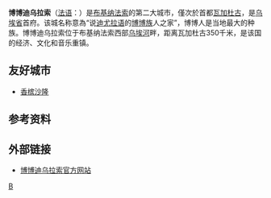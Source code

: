 {{infobox city
|chinese_name=博博迪乌拉索
|official_name={{lang|fr|Bobo-Dioulasso}}
|image_map=BurkinaFaso-Bobo Dioulasso.png
|subdivision_type=国家
|subdivision_name=[[布基纳法索|布基纳法索]]
|subdivision_type1=[[布基纳法索#行政区划|省]]
|subdivision_name1=[[乌埃省|乌埃省]]
|established_title=建立 
|established_date=15世纪
|latd=11 |latm=11 |latNS= N
|longd=4 |longm=18 |longEW= W
|area_total=
|population_total=372,737<ref>{{cite web |url=http://www.world-gazetteer.com/wg.php?x=&men=gcis&lng=en&dat=32&srt=npan&col=aohdq&geo=-31 |title=Burkina Faso: largest cities and towns and statistics of their population |publisher=World Gazetteer |year=2007年 |accessdate=2007-09-28 |archiveurl=https://archive.is/20121208171222/http://www.world-gazetteer.com/wg.php?x=&men=gcis&lng=en&dat=32&srt=npan&col=aohdq&geo=-31 |archivedate=2012-12-08 |deadurl=yes }}</ref>
|population_as_of=<span style="font-size:smaller;">2007年</span>
|timezone=[[格林尼治标准时间|格林尼治标准时间]]
|utc_offset=+0
}}
'''博博迪乌拉索'''（[[法语|法语]]：'''{{lang|fr|Bobo-Dioulasso}}'''）是[[布基纳法索|布基纳法索]]的第二大城市，僅次於首都[[瓦加杜古|瓦加杜古]]，是[[乌埃省|乌埃省]]首府。该城名称意為“说[[迪尤拉语|迪尤拉语]]的[[博博族|博博族]]人之家”，博博人是当地最大的种族。博博迪乌拉索位于布基纳法索西部[[乌埃河|乌埃河]]畔，距离瓦加杜古350千米，是该国的经济、文化和音乐重镇。

==友好城市==
* {{FRA}} [[香槟沙隆|香槟沙隆]]

== 参考资料 ==
{{reflist}}

== 外部链接 ==
* [https://web.archive.org/web/20020920032752/http://www.mairie-bobo.bf/ 博博迪乌拉索官方网站]

{{coord|display=title}}
{{BurkinaFaso-geo-stub}}
{{Authority control}}
[[Category:布基纳法索城市|B]]